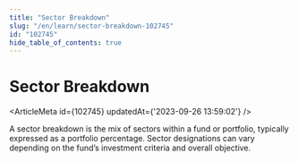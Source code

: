 ```yaml
---
title: "Sector Breakdown"
slug: "/en/learn/sector-breakdown-102745"
id: "102745"
hide_table_of_contents: true
---
```



# Sector Breakdown

<ArticleMeta id={102745} updatedAt={'2023-09-26 13:59:02'} />
<div className='border-solid border-b border-t-0 my-4 border-[var(--ifm-color-gray-300)]' />

A sector breakdown is the mix of sectors within a fund or portfolio, typically expressed as a portfolio percentage. Sector designations can vary depending on the fund’s investment criteria and overall objective.
